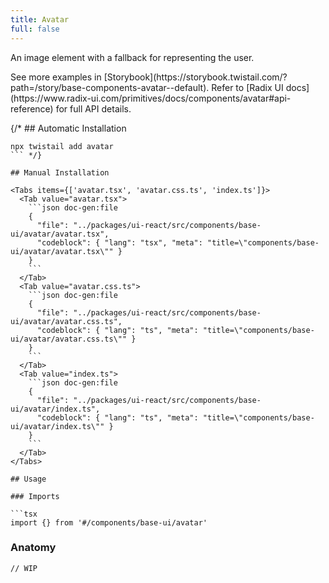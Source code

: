 ```yaml
---
title: Avatar
full: false
---
```


An image element with a fallback for representing the user.

<Callout type='info'>
  See more examples in [Storybook](https://storybook.twistail.com/?path=/story/base-components-avatar--default).
  Refer to [Radix UI docs](https://www.radix-ui.com/primitives/docs/components/avatar#api-reference) for full API details.
</Callout>

{/* ## Automatic Installation

```package-install
npx twistail add avatar
``` */}

## Manual Installation

<Tabs items={['avatar.tsx', 'avatar.css.ts', 'index.ts']}>
  <Tab value="avatar.tsx">
    ```json doc-gen:file
    {
      "file": "../packages/ui-react/src/components/base-ui/avatar/avatar.tsx",
      "codeblock": { "lang": "tsx", "meta": "title=\"components/base-ui/avatar/avatar.tsx\"" }
    }
    ```
  </Tab>
  <Tab value="avatar.css.ts">
    ```json doc-gen:file
    {
      "file": "../packages/ui-react/src/components/base-ui/avatar/avatar.css.ts",
      "codeblock": { "lang": "ts", "meta": "title=\"components/base-ui/avatar/avatar.css.ts\"" }
    }
    ```
  </Tab>
  <Tab value="index.ts">
    ```json doc-gen:file
    {
      "file": "../packages/ui-react/src/components/base-ui/avatar/index.ts",
      "codeblock": { "lang": "ts", "meta": "title=\"components/base-ui/avatar/index.ts\"" }
    }
    ```
  </Tab>
</Tabs>

## Usage

### Imports

```tsx
import {} from '#/components/base-ui/avatar'
```

### Anatomy

```tsx
// WIP
```
